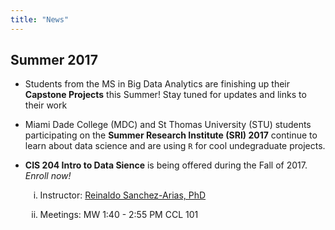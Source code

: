 ```yaml
---
title: "News"
---
```


## Summer 2017

- Students from the MS in Big Data Analytics are finishing up their **Capstone Projects** this Summer! Stay tuned for updates and links to their work

- Miami Dade College (MDC) and St Thomas University (STU) students participating on the **Summer Research Institute (SRI) 2017** continue to learn about data science and are using `R` for cool undegraduate projects. 


- **CIS 204 Intro to Data Sience** is being offered during the Fall of 2017. _Enroll now!_

    (i) Instructor: [Reinaldo Sanchez-Arias, PhD](https://www.stu.edu/science/faculty-staff/Reinaldo-Sanchez-Arias)
  
    (ii) Meetings: MW 1:40 - 2:55 PM CCL 101